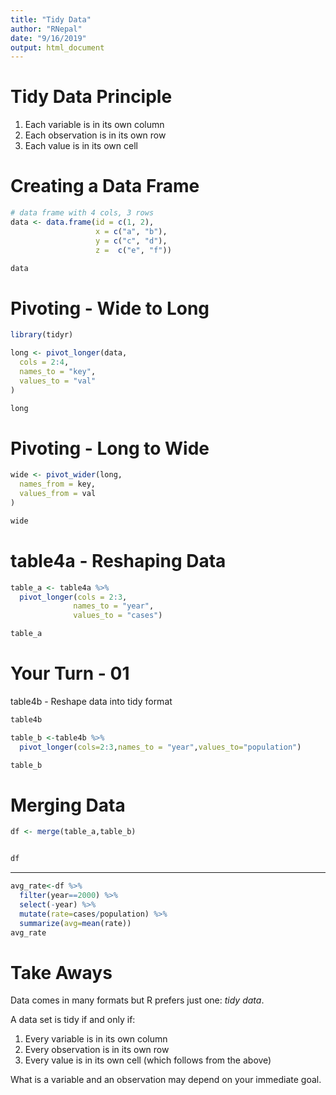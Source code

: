 ```yaml
---
title: "Tidy Data"
author: "RNepal"
date: "9/16/2019"
output: html_document
---
```



<!-- This file is provided in Data Analysis with R bootcamp by R Nepal (www.rugnepal.org) -->

# Tidy Data Principle


1. Each variable is in its own column 
2. Each observation is in its own row
3. Each value is in its own cell

# Creating a Data Frame

```r
# data frame with 4 cols, 3 rows
data <- data.frame(id = c(1, 2), 
                   x = c("a", "b"),
                   y = c("c", "d"),
                   z =  c("e", "f"))

data
```

# Pivoting - Wide to Long

```r
library(tidyr)

long <- pivot_longer(data,
  cols = 2:4,
  names_to = "key",
  values_to = "val"
)

long

```


# Pivoting - Long to Wide

```r
wide <- pivot_wider(long,
  names_from = key,
  values_from = val
)

wide
```

# table4a - Reshaping Data

```r

table_a <- table4a %>% 
  pivot_longer(cols = 2:3, 
              names_to = "year", 
              values_to = "cases")

table_a
```

# Your Turn - 01

table4b - Reshape data into tidy format
```r
table4b
```


```r
table_b <-table4b %>% 
  pivot_longer(cols=2:3,names_to = "year",values_to="population")

table_b
```

# Merging Data

```r
df <- merge(table_a,table_b)


df
```



***

```r
avg_rate<-df %>% 
  filter(year==2000) %>% 
  select(-year) %>%
  mutate(rate=cases/population) %>% 
  summarize(avg=mean(rate)) 
avg_rate
```


# Take Aways

Data comes in many formats but R prefers just one: _tidy data_.

A data set is tidy if and only if:

1. Every variable is in its own column
2. Every observation is in its own row
3. Every value is in its own cell (which follows from the above)

What is a variable and an observation may depend on your immediate goal.
